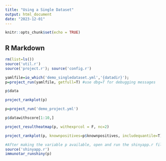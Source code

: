 ```yaml
---
title: "Using a Single Dataset"
output: html_document
date: "2023-12-01"
---
```


```r
knitr::opts_chunk$set(echo = TRUE)
```

## R Markdown


```r
rm(list=ls())
source('util.r')
source('project.r'); source('config.r')

yamlfile=io_which('demo_singledataset.yml','{datadir}');
p=project_run(yamlfile, getfull=T) #use dbg=T for debugging messages

p$data
```

```r
project_rankplot(p)

p=project_run('demo_project.yml')

p$datawithscore[1:10,]

project_resultheatmap(p, withexprcol = F, nc=2)

project_rankplot(p, knownpositives=p$knownpositives, includequantile=T)

#After making the variable p available, open and run the shinyapp.r file in rstudio. Or, source and call immunotar_runshiny() manually:
source('shinyapp.r')
immunotar_runshiny(p)

```
